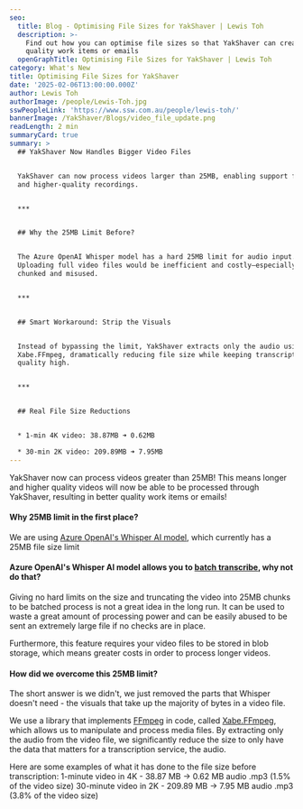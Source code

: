 ```yaml
---
seo:
  title: Blog - Optimising File Sizes for YakShaver | Lewis Toh
  description: >-
    Find out how you can optimise file sizes so that YakShaver can create better
    quality work items or emails
  openGraphTitle: Optimising File Sizes for YakShaver | Lewis Toh
category: What's New
title: Optimising File Sizes for YakShaver
date: '2025-02-06T13:00:00.000Z'
author: Lewis Toh
authorImage: /people/Lewis-Toh.jpg
sswPeopleLink: 'https://www.ssw.com.au/people/lewis-toh/'
bannerImage: /YakShaver/Blogs/video_file_update.png
readLength: 2 min
summaryCard: true
summary: >
  ## YakShaver Now Handles Bigger Video Files


  YakShaver can now process videos larger than 25MB, enabling support for longer
  and higher-quality recordings.


  ***


  ## Why the 25MB Limit Before?


  The Azure OpenAI Whisper model has a hard 25MB limit for audio input.
  Uploading full video files would be inefficient and costly—especially if
  chunked and misused.


  ***


  ## Smart Workaround: Strip the Visuals


  Instead of bypassing the limit, YakShaver extracts only the audio using
  Xabe.FFmpeg, dramatically reducing file size while keeping transcription
  quality high.


  ***


  ## Real File Size Reductions


  * 1-min 4K video: 38.87MB ➜ 0.62MB

  * 30-min 2K video: 209.89MB ➜ 7.95MB
---
```


YakShaver now can process videos greater than 25MB! This means longer and higher quality videos will now be able to be processed through YakShaver, resulting in better quality work items or emails!

#### Why 25MB limit in the first place?

We are using [Azure OpenAI's Whisper AI model](https://learn.microsoft.com/en-us/azure/ai-services/speech-service/whisper-overview), which currently has a 25MB file size limit

#### Azure OpenAI's Whisper AI model allows you to [batch transcribe](https://learn.microsoft.com/en-us/azure/ai-services/speech-service/batch-transcription), why not do that?

Giving no hard limits on the size and truncating the video into 25MB chunks to be batched process is not a great idea in the long run. It can be used to waste a great amount of processing power and can be easily abused to be sent an extremely large file if no checks are in place.

Furthermore, this feature requires your video files to be stored in blob storage, which means greater costs in order to process longer videos.

#### How did we overcome this 25MB limit?

The short answer is we didn't, we just removed the parts that Whisper doesn't need - the visuals that take up the majority of bytes in a video file.

We use a library that implements [FFmpeg](https://ffmpeg.org/) in code, called [Xabe.FFmpeg](https://ffmpeg.xabe.net/index.html), which allows us to manipulate and process media files. By extracting only the audio from the video file, we significantly reduce the size to only have the data that matters for a transcription service, the audio.

Here are some examples of what it has done to the file size before transcription:
1-minute video in 4K - 38.87 MB -> 0.62 MB audio .mp3 (1.5% of the video size)
30-minute video in 2K - 209.89 MB -> 7.95 MB audio .mp3 (3.8% of the video size)
